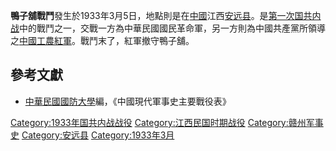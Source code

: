 {{Infobox Military Conflict|
campaign=|
image=|
caption=|
conflict=鴨子舖戰鬥|
partof=[[第一次国共内战|第一次国共内战]]|
date=1933年3月5日|
place=[[中國|中國]]江西安遠|
result=紅軍撤守|
combatant1=中華民國國民革命軍44師王贊斌部|
combatant2=贛南縱隊| 
commander1=王贊斌|
commander2=黃達|
strength1=|
strength2=|
casualties1=|
casualties2=|
}}
'''鴨子舖戰鬥'''發生於1933年3月5日，地點則是在[[中國|中國]]江西[[安远县|安远县]]。是[[第一次国共内战|第一次国共内战]]中的戰鬥之一，交戰一方為中華民國國民革命軍，另一方則為中國共產黨所領導之[[中國工農紅軍|中國工農紅軍]]。戰鬥末了，紅軍撤守鴨子舖。

==參考文獻==
*[[中華民國|中華民國]][[國防大學_(臺灣)|國防大學]]編，《中國現代軍事史主要戰役表》

{{第一次国共内战}}
[[Category:1933年国共内战战役|Category:1933年国共内战战役]]
[[Category:江西民国时期战役|Category:江西民国时期战役]]
[[Category:赣州军事史|Category:赣州军事史]]
[[Category:安远县|Category:安远县]]
[[Category:1933年3月|Category:1933年3月]]